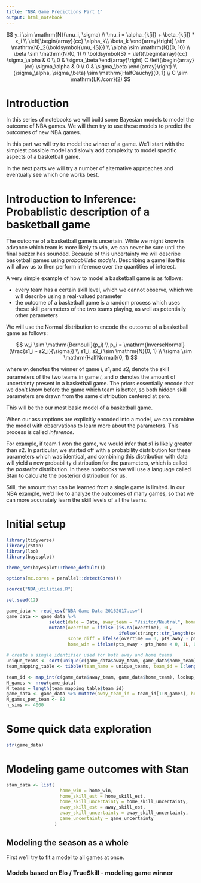 ```yaml
---
title: "NBA Game Predictions Part 1"
output: html_notebook
---
```



$$
y_i \sim \mathrm{N}(\mu_i, \sigma) \\
\mu_i = \alpha_{k[i]} + \beta_{k[i]} * x_i \\
\left[\begin{array}{cc}
\alpha_k\\
\beta_k
\end{array}\right] 
\sim \mathrm{N}_2(\boldsymbol{\mu, {S}}) \\
\alpha \sim \mathrm{N}(0, 10) \\
\beta \sim \mathrm{N}(0, 1) \\
\boldsymbol{S} = 
\left(\begin{array}{cc}
\sigma_\alpha & 0 \\
0 & \sigma_\beta
\end{array}\right) C 
\left(\begin{array}{cc}
\sigma_\alpha & 0 \\
0 & \sigma_\beta
\end{array}\right) \\
(\sigma_\alpha, \sigma_\beta) \sim \mathrm{HalfCauchy}(0, 1) \\
C \sim \mathrm{LKJcorr}(2)
$$


# Introduction

In this series of notebooks we will build some Bayesian models to model the outcome of NBA games. We will then try to use these models to predict the outcomes of new NBA games.

In this part we will try to model the winner of a game. We'll start with the simplest possible model and slowly add complexity to model specific aspects of a basketball game.

In the next parts we will try a number of alternative approaches and eventually see which one works best.


# Introduction to Inference: Probablistic description of a basketball game

The outcome of a basketball game is uncertain. While we might know in advance which team is more likely to win, we can never be sure until the final buzzer has sounded. Because of this uncertainty we will describe basketball games using *probabilistic models*. Describing a game like this will allow us to then perform inference over the quantities of interest.

A very simple example of how to model a basketball game is as follows:

- every team has a certain skill level, which we cannot observe, which we will describe using a real-valued parameter
- the outcome of a basketball game is a random process which uses these skill parameters of the two teams playing, as well as potentially other parameters

We will use the Normal distribution to encode the outcome of a basketball game as follows:


$$
w_i \sim \mathrm{Bernoulli}(p_i) \\
p_i = \mathrm{InverseNormal}(\frac{s1_i - s2_i}{\sigma}) \\
s1_i, s2_i \sim \mathrm{N}(0, 1) \\
\sigma \sim \mathrm{HalfNormal}(0, 1)
$$

where $w_i$ denotes the winner of game $i$, $s1_i$ and $s2_i$ denote the skill parameters of the two teams in game $i$, and $\sigma$ denotes the amount of uncertainty present in a basketball game. The priors essentially encode that we don't know before the game which team is better, so both hidden skill parameters are drawn from the same distribution centered at zero.

This will be the our most basic model of a basketball game.

When our assumptions are explicitly encoded into a model, we can combine the model with observations to learn more about the parameters. This process is called *inference*.

For example, if team 1 won the game, we would infer that $s1$ is likely greater than $s2$. In particular, we started off with a probability distribution for these parameters which was identical, and combining this distribution with data will yield a new probability distribution for the parameters, which is called the *posterior* distribution. In these notebooks we will use a language called Stan to calculate the posterior distribution for us.

Still, the amount that can be learned from a single game is limited. In our NBA example, we'd like to analyze the outcomes of many games, so that we can more accurately learn the skill levels of all the teams.


# Initial setup

```r
library(tidyverse)
library(rstan)
library(loo)
library(bayesplot)

theme_set(bayesplot::theme_default())

options(mc.cores = parallel::detectCores())

source("NBA_utilities.R")

set.seed(12)
```


```r
game_data <- read_csv("NBA Game Data 20162017.csv")
game_data <- game_data %>% 
                select(date = Date, away_team = "Visitor/Neutral", home_team = "Home/Neutral", pts_away = PTS_A, pts_home = PTS_H, overtime = OT) %>%
                mutate(overtime = ifelse (is.na(overtime), 0L, 
                                          ifelse(stringr::str_length(overtime) == 2, 1L, as.integer(substring(overtime, 1, 1)))),
                       score_diff = ifelse(overtime == 0, pts_away - pts_home, 0L),
                       home_win = ifelse(pts_away - pts_home < 0, 1L, 0L))

# create a single identifier used for both away and home teams
unique_teams <- sort(unique(c(game_data$away_team, game_data$home_team)))
team_mapping_table <- tibble(team_name = unique_teams, team_id = 1:length(unique_teams))

team_id <- map_int(c(game_data$away_team, game_data$home_team), lookup_team_id, mapping_table = team_mapping_table)
N_games <- nrow(game_data)
N_teams = length(team_mapping_table$team_id)
game_data <- game_data %>% mutate(away_team_id = team_id[1:N_games], home_team_id = team_id[(N_games + 1):(2 * N_games)])
N_games_per_team <- 82
n_sims <- 4000

```


# Some quick data exploration

```r
str(game_data)
```


# Modeling game outcomes with Stan

```r
stan_data <- list(
                    home_win = home_win,
                    home_skill_est = home_skill_est,
                    home_skill_uncertainty = home_skill_uncertainty,
                    away_skill_est = away_skill_est,
                    away_skill_uncertainty = away_skill_uncertainty,
                    game_uncertainty = game_uncertainty
                  )
```





## Modeling the season as a whole

First we'll try to fit a model to all games at once. 

### Models based on Elo / TrueSkill - modeling game winner





